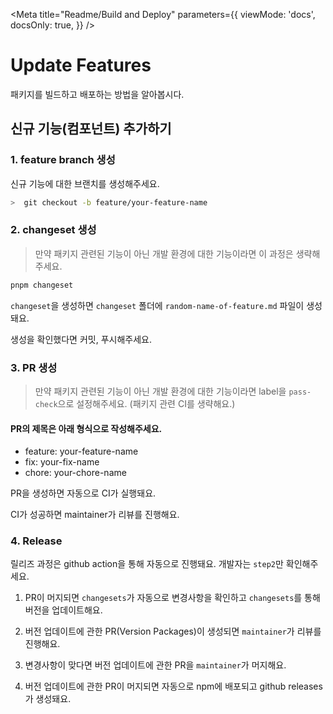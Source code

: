 

<Meta
    title="Readme/Build and Deploy"
    parameters={{
        viewMode: 'docs',
        docsOnly: true,
    }}
/>

# Update Features

패키지를 빌드하고 배포하는 방법을 알아봅시다.

##  신규 기능(컴포넌트) 추가하기


### 1. feature branch 생성

신규 기능에 대한 브랜치를 생성해주세요.

```bash
>  git checkout -b feature/your-feature-name
```
### 2. changeset 생성


>  만약 패키지 관련된 기능이 아닌 개발 환경에 대한 기능이라면 이 과정은 생략해주세요.


```bash
pnpm changeset
```

`changeset`을 생성하면 `changeset` 폴더에 `random-name-of-feature.md` 파일이 생성돼요.

생성을 확인했다면 커밋, 푸시해주세요.

### 3. PR 생성


>  만약 패키지 관련된 기능이 아닌 개발 환경에 대한 기능이라면 label을 `pass-check`으로 설정해주세요.
>  (패키지 관련 CI를 생략해요.)


#### PR의 제목은 아래 형식으로 작성해주세요.

- feature: your-feature-name
- fix: your-fix-name
- chore: your-chore-name

PR을 생성하면 자동으로 CI가 실행돼요.

CI가 성공하면 maintainer가 리뷰를 진행해요.

### 4. Release


릴리즈 과정은 github action을 통해 자동으로 진행돼요. 개발자는 `step2`만 확인해주세요.

1. PR이 머지되면 `changesets`가 자동으로 변경사항을 확인하고 `changesets`를 통해 버전을 업데이트해요.

2. 버전 업데이트에 관한 PR(Version Packages)이 생성되면 `maintainer`가 리뷰를 진행해요.

3. 변경사항이 맞다면 버전 업데이트에 관한 PR을 `maintainer`가 머지해요.

4. 버전 업데이트에 관한 PR이 머지되면 자동으로 npm에 배포되고 github releases가 생성돼요.










